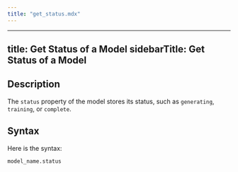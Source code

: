 ```yaml
---
title: "get_status.mdx"
---
```


---
title: Get Status of a Model
sidebarTitle: Get Status of a Model
---

## Description

The `status` property of the model stores its status, such as `generating`, `training`, or `complete`.

## Syntax

Here is the syntax:

```sql
model_name.status
```
